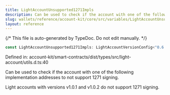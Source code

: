 ```yaml
---
title: LightAccountUnsupported1271Impls
description: Can be used to check if the account with one of the following implementation addresses to not support 1271 signing.  Light accounts with versions v1.0.1 and v1.0.2 do not support 1271 signing.
slug: wallets/reference/account-kit/core/src/variables/LightAccountUnsupported1271Impls
layout: reference
---
```


{/* This file is auto-generated by TypeDoc. Do not edit manually. */}

```ts
const LightAccountUnsupported1271Impls: LightAccountVersionConfig<"0.6.0">[];
```

Defined in: account-kit/smart-contracts/dist/types/src/light-account/utils.d.ts:40

Can be used to check if the account with one of the following implementation addresses
to not support 1271 signing.

Light accounts with versions v1.0.1 and v1.0.2 do not support 1271 signing.
